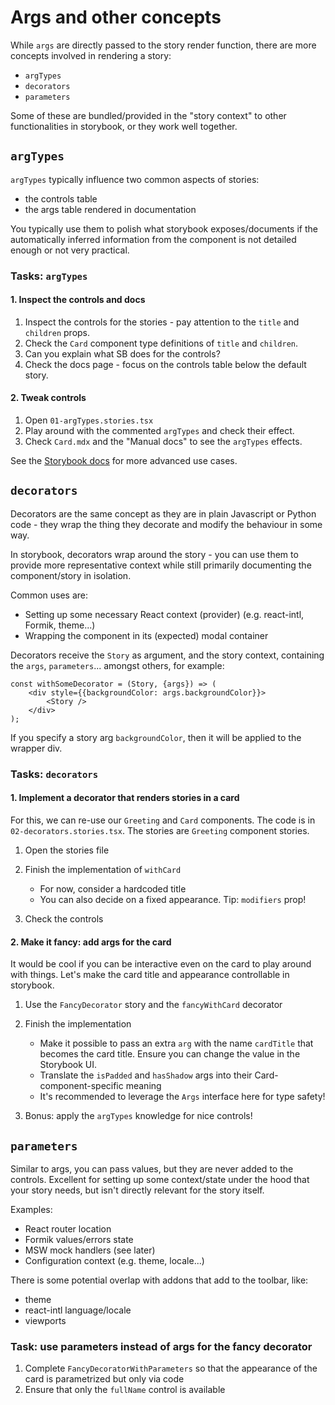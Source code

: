 
<Meta title="More about stories / ArgTypes, parameters and decorators" />

# Args and other concepts

While `args` are directly passed to the story render function, there are more
concepts involved in rendering a story:

* `argTypes`
* `decorators`
* `parameters`

Some of these are bundled/provided in the "story context" to other functionalities
in storybook, or they work well together.

## `argTypes`

`argTypes` typically influence two common aspects of stories:

* the controls table
* the args table rendered in documentation

You typically use them to polish what storybook exposes/documents if the automatically
inferred information from the component is not detailed enough or not very practical.

### Tasks: `argTypes`

#### 1. Inspect the controls and docs

1. Inspect the controls for the stories - pay attention to the `title` and `children`
   props.
2. Check the `Card` component type definitions of `title` and `children`.
3. Can you explain what SB does for the controls?
4. Check the docs page - focus on the controls table below the default story.

#### 2. Tweak controls

1. Open `01-argTypes.stories.tsx`
2. Play around with the commented `argTypes` and check their effect.
3. Check `Card.mdx` and the "Manual docs" to see the `argTypes` effects.

See the [Storybook docs](https://storybook.js.org/docs/essentials/controls) for more
advanced use cases.

## `decorators`

Decorators are the same concept as they are in plain Javascript or Python code - they
wrap the thing they decorate and modify the behaviour in some way.

In storybook, decorators wrap around the story - you can use them to provide more
representative context while still primarily documenting the component/story in
isolation.

Common uses are:

* Setting up some necessary React context (provider) (e.g. react-intl, Formik, theme...)
* Wrapping the component in its (expected) modal container

Decorators receive the `Story` as argument, and the story context, containing the `args`,
`parameters`... amongst others, for example:

```tsx
const withSomeDecorator = (Story, {args}) => (
    <div style={{backgroundColor: args.backgroundColor}}>
        <Story />
    </div>
);
```

If you specify a story arg `backgroundColor`, then it will be applied to the wrapper div.

### Tasks: `decorators`

#### 1. Implement a decorator that renders stories in a card

For this, we can re-use our `Greeting` and `Card` components. The code is in
`02-decorators.stories.tsx`. The stories are `Greeting` component stories.

1. Open the stories file
2. Finish the implementation of `withCard`

    * For now, consider a hardcoded title
    * You can also decide on a fixed appearance. Tip: `modifiers` prop!
3. Check the controls

#### 2. Make it fancy: add args for the card

It would be cool if you can be interactive even on the card to play around with things.
Let's make the card title and appearance controllable in storybook.

1. Use the `FancyDecorator` story and the `fancyWithCard` decorator
2. Finish the implementation

    * Make it possible to pass an extra `arg` with the name `cardTitle` that becomes the
      card title. Ensure you can change the value in the Storybook UI.
    * Translate the `isPadded` and `hasShadow` args into their Card-component-specific
       meaning
    * It's recommended to leverage the `Args` interface here for type safety!

3. Bonus: apply the `argTypes` knowledge for nice controls!

## `parameters`

Similar to args, you can pass values, but they are never added to the controls. Excellent
for setting up some context/state under the hood that your story needs, but isn't directly
relevant for the story itself.

Examples:

* React router location
* Formik values/errors state
* MSW mock handlers (see later)
* Configuration context (e.g. theme, locale...)

There is some potential overlap with addons that add to the toolbar, like:

* theme
* react-intl language/locale
* viewports

### Task: use parameters instead of args for the fancy decorator

1. Complete `FancyDecoratorWithParameters` so that the appearance of the card is
   parametrized but only via code
2. Ensure that only the `fullName` control is available
